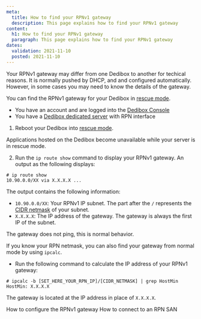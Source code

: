 ```yaml
---
meta: 
  title: How to find your RPNv1 gateway
  description: This page explains how to find your RPNv1 gateway
content:
  h1: How to find your RPNv1 gateway
  paragraph: This page explains how to find your RPNv1 gateway
dates:
  validation: 2021-11-10
  posted: 2021-11-10
---
```


Your RPNv1 gateway may differ from one Dedibox to another for techical reasons.
It is normally pushed by DHCP, and and configured automatically.
However, in some cases you may need to know the details of the gateway.

You can find the RPNv1 gateway for your Dedibox in [rescue mode](/dedibox/dedicated-servers/how-to/use-rescue-mode/).

<Message type="requirement">

* You have an account and are logged into the [Dedibox Console](https://console.online.net)
* You have a [Dedibox dedicated server](https://www.scaleway.com/en/dedibox/) with RPN interface

</Message>

1. Reboot your Dedibox into [rescue mode](/dedibox/dedicated-servers/how-to/use-rescue-mode/). 

  <Message type="important">

  Applications hosted on the Dedibox become unavailable while your server is in rescue mode. 

  </Message>

2. Run the `ip route show` command to display your RPNv1 gateway. An output as the following displays:

  ```
  # ip route show
  10.90.0.0/XX via X.X.X.X ...
  ```
  The output contains the following information:
  * `10.90.0.0/XX`: Your RPNv1 IP subnet. The part after the `/` represents the [CIDR netmask](https://en.wikipedia.org/wiki/Classless_Inter-Domain_Routing) of your subnet. 
  * `X.X.X.X`: The IP address of the gateway. The gateway is always the first IP of the subnet.

  <Message type="note">

  The gateway does not ping, this is normal behavior.

  </Message>

<Message type="tip">

If you know your RPN netmask, you can also find your gateway from normal mode by using `ipcalc`. 

  * Run the following command to calculate the IP address of your RPNv1 gateway:

  ```
  # ipcalc -b [SET_HERE_YOUR_RPN_IP]/[CIDR_NETMASK] | grep HostMin
  HostMin: X.X.X.X
  ```

  The gateway is located at the IP address in place of `X.X.X.X`.

</Message>

<Navigation title="See Also">
  <PreviousButton to="/dedibox-network/rpn/how-to/configure-rpnv1-gateway/">How to configure the RPNv1 gateway</PreviousButton>
  <NextButton to="/dedibox-network/rpn/how-to/connect-rpn-san/">How to connect to an RPN SAN</NextButton>
</Navigation>